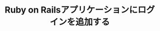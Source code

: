 ---
mode: wide
og:description: This tutorial demonstrates how to add user login to a Ruby on Rails
  application.
og:image: https://cdn2.auth0.com/docs/1.14553.0/img/share-image.png
og:title: Ruby on Railsアプリケーションにログインを追加する
og:url: https://auth0.com/docs/
sidebarTitle: Ruby on Railsアプリケーションにログインを追加する
title: Ruby on Railsアプリケーションにログインを追加する
twitter:description: This tutorial demonstrates how to add user login to a Ruby on
  Rails application.
twitter:title: Ruby on Railsアプリケーションにログインを追加する
---